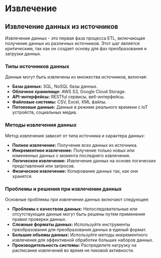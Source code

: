 # Извлечение

## Извлечение данных из источников

Извлечение данных - это первая фаза процесса ETL, включающая получение данных из различных источников. Этот шаг является критическим, так как он создает основу для фаз преобразования и загрузки данных.

### Типы источников данных

Данные могут быть извлечены из множества источников, включая:

- **Базы данных:** SQL, NoSQL базы данных.
- **Облачное хранилище:** AWS S3, Google Cloud Storage.
- **API-интерфейсы:** RESTful сервисы, веб-интерфейсы.
- **Файловые системы:** CSV, Excel, XML файлы.
- **Потоковые данные:** Данные в режиме реального времени с IoT устройств, социальных медиа.

### Методы извлечения данных

Метод извлечения зависит от типа источника и характера данных:

- **Полное извлечение:** Получение всех данных из источника.
- **Инкрементное извлечение:** Получение только новых или измененных данных с момента последнего извлечения.
- **Логическое извлечение:** Извлечение данных на основе логических представлений или запросов.
- **Физическое извлечение:** Копирование данных так, как они хранятся.

### Проблемы и решения при извлечении данных

Основные проблемы при извлечении данных включают следующее:

- **Проблемы с качеством данных:** Непоследовательные или отсутствующие данные могут быть решены путем применения правил проверки данных.
- **Сложные форматы данных:** Используйте инструменты преобразования для преобразования данных в единый формат.
- **Большие объемы данных:** Используйте методы инкрементного извлечения для эффективной обработки больших наборов данных.
- **Производительность системы:** Распределите нагрузку на расписание извлечений во время не пиковой активности.